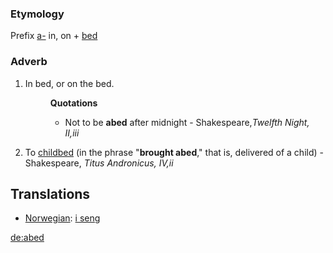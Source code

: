 ===Etymology===
Prefix [[a-]] in, on + [[bed]]
===Adverb===
#In bed, or on the bed.
#:'''Quotations'''
#:*Not to be '''abed''' after midnight - Shakespeare,''Twelfth Night, II,iii''
#To [[childbed]] (in the phrase "'''brought abed'''," that is, delivered of a child) - Shakespeare, ''Titus Andronicus, IV,ii''
==Translations==
*[[Norwegian]]: [[i seng]]

[[de:abed]]